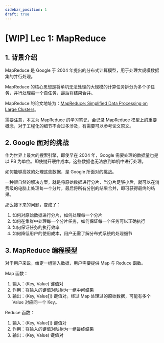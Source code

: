 ```yaml
---
sidebar_position: 1
draft: true
---
```

# [WIP] Lec 1: MapReduce

## 1. 背景介绍

MapReduce 是 Google 于 2004 年提出的分布式计算模型，用于处理大规模数据集的并行处理。

MapReduce 的核心思想是将单机无法处理的大规模的计算任务拆分为多个子任务，并行处理每一个自任务，最后将结果合并。

MapReduce 的论文地址为：[MapReduce: Simplified Data Processing on Large Clusters](https://pdos.csail.mit.edu/6.824/papers/mapreduce.pdf)。

需要注意，本文为 MapReduce 的学习笔记，会记录 MapReduce 模型上的重要概念，对于工程化的细节不会过多涉及，有需要可以参考论文原文。

## 2. Google 面对的挑战

作为世界上最大的搜索引擎，即使早在 2004 年，Google 需要处理的数据量也是以 PB 为单位。即使抛开硬件成本，这些数据也无法放到单机中进行处理。

如何能够高效的处理这些数据，是 Google 所面对的挑战。

一种很自然的解决方案，就是将原始数据进行分片，当分片足够小后，就可以在消费级的电脑上处理每一个分片，最后将所有分别的结果合并，即可获得最终的结果。

那么接下来的问题，变成了：

1. 如何对原始数据进行分片，如何处理每一个分片
2. 如何在集群中处理每一个分片任务，如何保证每一个任务可以正确执行
3. 如何保证任务的执行效率
4. 如何降低用户的使用成本，用户无需了解分布式系统的处理细节

## 3. MapReduce 编程模型

对于用户来说，给定一组输入数据，用户需要提供 Map 与 Reduce 函数。

Map 函数：

1. 输入：(Key, Value) 键值对
2. 作用：将输入的键值对映射为一组中间结果
3. 输出：(Key, Value[]) 键值对。经过 Map 处理过的原始数据，可能有多个 Value 对应同一个 Key。

Reduce 函数：

1. 输入：(Key, Value[]) 键值对
2. 作用：将输入的键值对映射为一组最终结果
3. 输出：(Key, Value) 键值对



